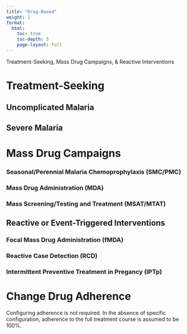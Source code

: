 ```yaml
---
title: "Drug-Based"
weight: 1
format: 
  html:
    toc: true
    toc-depth: 5
    page-layout: full
---
```


Treatment-Seeking, Mass Drug Campaigns, & Reactive Interventions

# Treatment-Seeking

## Uncomplicated Malaria

## Severe Malaria

# Mass Drug Campaigns

### Seasonal/Perennial Malaria Chemoprophylaxis (SMC/PMC)

### Mass Drug Administration (MDA)

### Mass Screening/Testing and Treatment (MSAT/MTAT)

## Reactive or Event-Triggered Interventions

### Focal Mass Drug Administration (fMDA)

### Reactive Case Detection (RCD)

### Intermittent Preventive Treatment in Pregancy (IPTp)

# Change Drug Adherence

Configuring adherence is not required. In the absence of specific configuration, adherence to the full treatment course is assumed to be 100%.

